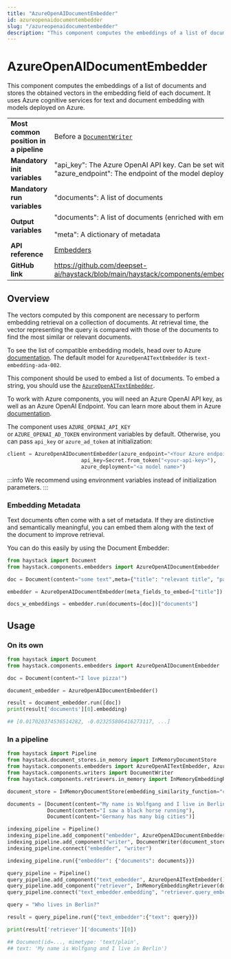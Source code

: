 ```yaml
---
title: "AzureOpenAIDocumentEmbedder"
id: azureopenaidocumentembedder
slug: "/azureopenaidocumentembedder"
description: "This component computes the embeddings of a list of documents and stores the obtained vectors in the embedding field of each document. It uses Azure cognitive services for text and document embedding with models deployed on Azure."
---
```


# AzureOpenAIDocumentEmbedder

This component computes the embeddings of a list of documents and stores the obtained vectors in the embedding field of each document. It uses Azure cognitive services for text and document embedding with models deployed on Azure.

|  |  |
| --- | --- |
| **Most common position in a pipeline** | Before a [`DocumentWriter`](../../../docs/pipeline-components/writers/documentwriter.mdx) |
| **Mandatory init variables** | "api_key": The Azure OpenAI API key. Can be set with `AZURE_OPENAI_API_KEY` env var.  <br />"azure_endpoint": The endpoint of the model deployed on Azure. |
| **Mandatory run variables** | "documents": A list of documents |
| **Output variables** | "documents": A list of documents (enriched with embeddings)  <br /> <br />"meta": A dictionary of metadata |
| **API reference** | [Embedders](/reference/embedders-api) |
| **GitHub link** | https://github.com/deepset-ai/haystack/blob/main/haystack/components/embedders/azure_document_embedder.py |

## Overview

The vectors computed by this component are necessary to perform embedding retrieval on a collection of documents. At retrieval time, the vector representing the query is compared with those of the documents to find the most similar or relevant documents.

To see the list of compatible embedding models, head over to Azure [documentation](https://learn.microsoft.com/en-us/azure/ai-services/openai/concepts/models?source=recommendations). The default model for `AzureOpenAITextEmbedder` is `text-embedding-ada-002`.

This component should be used to embed a list of documents. To embed a string, you should use the [`AzureOpenAITextEmbedder`](azureopenaitextembedder.mdx).

To work with Azure components, you will need an Azure OpenAI API key, as well as an Azure OpenAI Endpoint. You can learn more about them in Azure [documentation](https://learn.microsoft.com/en-us/azure/ai-services/openai/reference).

The component uses `AZURE_OPENAI_API_KEY` or `AZURE_OPENAI_AD_TOKEN` environment variables by default. Otherwise, you can pass `api_key` or `azure_ad_token` at initialization:

```python
client = AzureOpenAIDocumentEmbedder(azure_endpoint="<Your Azure endpoint e.g. `https://your-company.azure.openai.com/>",
                        api_key=Secret.from_token("<your-api-key>"),
                        azure_deployment="<a model name>")
```

:::info
We recommend using environment variables instead of initialization parameters.
:::

### Embedding Metadata

Text documents often come with a set of metadata. If they are distinctive and semantically meaningful, you can embed them along with the text of the document to improve retrieval.

You can do this easily by using the Document Embedder:

```python
from haystack import Document
from haystack.components.embedders import AzureOpenAIDocumentEmbedder

doc = Document(content="some text",meta={"title": "relevant title", "page number": 18})

embedder = AzureOpenAIDocumentEmbedder(meta_fields_to_embed=["title"])

docs_w_embeddings = embedder.run(documents=[doc])["documents"]

```

## Usage

### On its own

```python
from haystack import Document
from haystack.components.embedders import AzureOpenAIDocumentEmbedder

doc = Document(content="I love pizza!")

document_embedder = AzureOpenAIDocumentEmbedder()

result = document_embedder.run([doc])
print(result['documents'][0].embedding)

## [0.017020374536514282, -0.023255806416273117, ...]
```

### In a pipeline

```python
from haystack import Pipeline
from haystack.document_stores.in_memory import InMemoryDocumentStore
from haystack.components.embedders import AzureOpenAITextEmbedder, AzureOpenAIDocumentEmbedder
from haystack.components.writers import DocumentWriter
from haystack.components.retrievers.in_memory import InMemoryEmbeddingRetriever

document_store = InMemoryDocumentStore(embedding_similarity_function="cosine")

documents = [Document(content="My name is Wolfgang and I live in Berlin"),
             Document(content="I saw a black horse running"),
             Document(content="Germany has many big cities")]

indexing_pipeline = Pipeline()
indexing_pipeline.add_component("embedder", AzureOpenAIDocumentEmbedder())
indexing_pipeline.add_component("writer", DocumentWriter(document_store=document_store))
indexing_pipeline.connect("embedder", "writer")

indexing_pipeline.run({"embedder": {"documents": documents}})

query_pipeline = Pipeline()
query_pipeline.add_component("text_embedder", AzureOpenAITextEmbedder())
query_pipeline.add_component("retriever", InMemoryEmbeddingRetriever(document_store=document_store))
query_pipeline.connect("text_embedder.embedding", "retriever.query_embedding")

query = "Who lives in Berlin?"

result = query_pipeline.run({"text_embedder":{"text": query}})

print(result['retriever']['documents'][0])

## Document(id=..., mimetype: 'text/plain',
## text: 'My name is Wolfgang and I live in Berlin')
```